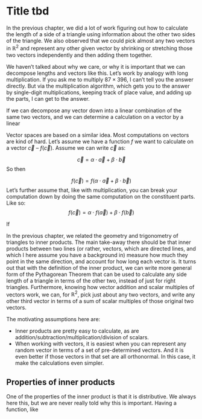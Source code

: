 # Title tbd

In the previous chapter, we did a lot of work figuring out how to calculate the length of a side of a triangle using information about the other two sides of the triangle.  We also observed that we could pick almost any two vectors in $\mathbb{R}^2$ and represent any other given vector by shrinking or stretching those two vectors independently and then adding them together.

We haven't talked about why we care, or why it is important that we can decompose lengths and vectors like this.  Let's work by analogy with long multiplication.  If you ask me to multiply $87 \times 396$, I can't tell you the answer directly.  But via the multiplication algorithm, which gets you to the answer by single-digit multiplications, keeping track of place value, and adding up the parts, I can get to the answer.

If we can decompose any vector down into a linear combination of the same two vectors, and we can determine a calculation on a vector by a linear 



Vector spaces are based on a similar idea.  Most computations on vectors are kind of hard.  Let's assume we have a function $f$ we want to calculate on a vector $\vec{c}$ -- $f(\vec{c})$.  Assume we can write $\vec{c}$ as:

$$\vec{c} = \alpha\cdot\vec{a} + \beta\cdot\vec{b}$$
So then

$$f(\vec{c}) = f(\alpha\cdot\vec{a} + \beta\cdot\vec{b})$$
Let's further assume that, like with multiplication, you can break your computation down by doing the same computation on the constituent parts.  Like so:
$$f(\vec{c}) = \alpha\cdot f(\vec{a}) + \beta\cdot f(\vec{b})$$

If 

In the previous chapter, we related the geometry and trigonometry of triangles to inner products.  The main take-away there should be that inner products between two lines (or rather, vectors, which are directed lines, and which I here assume you have a background in) measure how much they point in the same direction, and account for how long each vector is.  It turns out that with the definition of the inner product, we can write more general form of the Pythagorean Theorem that can be used to calculate any side length of a triangle in terms of the other two, instead of just for right triangles.  Furthermore, knowing how vector addition and scalar multiples of vectors work, we can, for $\mathbb{R}^2$, pick just about any two vectors, and write any other third vector in terms of a sum of scalar multiples of those original two vectors.

The motivating assumptions here are:

* Inner products are pretty easy to calculate, as are addition/subtraction/multiplication/division of scalars.
* When working with vectors, it is easiest when you can represent any random vector in terms of a set of pre-determined vectors.  And it is even better if those vectors in that set are all orthonormal.  In this case, it make the calculations even simpler.



## Properties of inner products

One of the properties of the inner product is that it is distributive.  We always here this, but we are never really told why this is important.  Having a function, like 



<!--

To review, we used geometry and trigonometry to calculate the length of a side of a triangle in terms of the other two sides and the angle between those other two sides.  This linked the Pythagorean Theorem to the Law of Cosines.  Next, we showed that the quantity known as the *inner product* was involved in these computations.  Further, we could express any vector in terms of two other vectors that were both scaled appropriately and then added together.  The scaling values we use can be calculated using just the inner product and basic arithmetic operations.

So, we've got a decent start on intuition about inner products in $\mathbb{R}^2$.  They tell us if lines point in the same, opposite, or perpendicular directions, based on if the inner product of two vectors is positive, zero, or negative respectively.  They can be used to create Pythagorean-like relations between lengths of sides of any triangle, not just right triangles.



As with most useful finds in life, you grope around blindly in the darkness for a long time, stumbling and swearing, messing up, giving up, coming back, and sometimes tripping over something useful. If what you trip over is really useful, you take it to the garage, clean and polish it, put it on display, and tell lies about how you followed a primrose path, stemming from your genius, to its discovery, making people in awe of you.

We're going to follow that a bit.  It will have some convenient lies that will have enough grains of truth in it to be helpful.  I don't pretend to know the history of how linear algebra came into its present form, but I have made a satisfying hero's origin story narrative that has helped me keep important notions straight.  I'll tell that lie here.


## Starting with what we know

The approach I'll take here is to start with $\mathbb{R}^2$, and work up to more general abstractions.  We'll start with the most commonly understood stuff, and then start to wiggle stuff around to see what happens and how we can use it.  We will rely on things we know intuitively about Euclidian space, like being able to construct perpendicular and parallel lines, measure lengths and angles, and the like.  Then we will start to erase and replace things with more abstract concepts, until we get to a level of some abstract generality.  With this established, we will hop over to the vector space of quantum states, and we'll be able to pull over the general abstractions, as some of the concrete intuitions don't work in quantum vector spaces.


### Scenario 1: Orthonormal vectors

```{r, echo=FALSE, out.width="75%", out.height="75%", fig.align="center", fig.cap="How most of us understand vector decomposition"}
# From https://www.examfear.com/notes/Class-11/Physics/Motion-In-A-Plane/769/Unit-Vectors.htm :
# From: http://www.nabla.hr/CO-VectCoordSys1.htm
knitr::include_graphics('images/orthonormal-decomposition.png')
```

This is picking vectors so that you have effectively the Cartesian coordinate plane that you are used to -- $v1$ and $v2$ act like the x- and y-axis of your high school years.

To recap the highlights:

- You are given two vectors that are perpendicular to each other (*ortho-*), $\vec{v1}$ and $\vec{v2}$, and are of unit length(*-normal*).
- You are given the vector $\vec{r}$
- You figure out the way to write $\vec{r}$ in terms of $\vec{v1}$ and $\vec{v2}$ by dropping perpendiculars to the lines determined by $\vec{v1}$ and $\vec{v2}$, and then figuring out the ratio of the length of those intersections to the origin to the length of the individual unit vectors.  We call those lengths $a1$ and $a2$ respectively.
- You can then write $\vec{r}$ as follows:

$$\vec{r} = a1 \cdot \vec{v1} + a2 \cdot \vec{v2}$$ 

The big idea here is that, because we can draw perpendiculars and measure lengths (which we are allowed to do because we can do all of the good things the geometry we learned allows us to do), it's easy to compute the scalars $a1$ and $a2$.

I contend that it is pretty self-evident here that the following two statements are true:

- You can figure out the scalars (also known as *components*) for $a1$ and $a2$ for *any* vector $\vec{r}$, no matter the size or direction.  You can do this with geometric tools (marking of unit lengths, dropping perpendiculars or drawing parallels -- anything you can do with a compass and straight-edge).
- If you have $\vec{r}$ in hand, the values you compute for $a1$ and $a2$ are unique -- you can't use some other way of constructing parallels and measuring lengths, and legitimately come up with different numbers.

This seems like a boring observation, but, as I've said before, this will be important.



### Scenario 2: Getting a little more artsy: any two linearly independent vectors

```{r, echo=FALSE, out.width="75%", out.height="75%", fig.align="center", fig.cap="Scalars decomposition using general vectors."}
knitr::include_graphics('images/parallelogram-decomposition.png')
```

You might find yourself in a situation where you have two reference vectors that are not perpendicular to each other, and not of unit lenghts.  That is the situation above.  It is not neat and familiar like the first orthonormal case.  But it will work.  Any vector $\vec{r}$ can be written by stretching or shrinking both $\vec{v1}$ and $\vec{v2}$ by just the right amounts so that you can add them, parallelogram-wise, to get to the same spot as $\vec{r}$.

The one caveat is that in this case, instead of dropping perpendiculars to lines, we constructed lines parallel to each of the different vectors through the end of $\vec{r}$.  We could have constructed parallels in the orthonormal case as well, and gotten the same results.  The interesting thing to keep in your back pocket is, if you ever end up studying tensors, these alternate ways of finding the *components* of the vectors are both used, depending on if you want what tensors refer to as *contravariant* or the *covariant* components.  It's not exacly like we show here, but very, very close in spirit.  So it's nice to have an example.  See: http://www.danfleisch.com/sgvt/ .


### Important observations

We should have a pretty good intuition that the amount we have to stretch vectors to have it represent $\vec{r}$ are going to totally depend on which vectors $\vec{v1}$ and $\vec{v2}$ you use as your reference set.  To be clear, for $\mathbb{R}^2$, the two independent vectors you choose to represent any other arbitrary vector $\vec{r}$ is called the *basis*.

We are able to use our intuition on $\mathbb{R}^2$ because we understand how geometry works.  We know how to draw perpendiculars and parallels, and measure distances.  When we got to more abstract spaces, or when we use complex numbers as a scalar field, we will have to leave our intuition behind, as we won't really have perpendicular and parallel lines to deal with.  We will have to replace "perpendicular" with "orthogonal", which we will be able to determine by having the inner product being 0.

The scaling factors $a1$ and $a2$ are called the *components*, to repeat myself.  Components are important because they are the numbers that actually get thrown around, showing up as the entries in any matrix and vector representation once a basis is chosen.

Note that the vector $\vec{r}$ is it's own, eternal, platonic thing.  It exists no matter what two basis vectors you choose to decompose it in.

Every vector can be decomposed into a set of basis vectors and appropriate scalar factors.  We pretty much have to decompose an arbitrary vector into it's basis representation to do any meaningful computations on the vector.



## Inner products

Inner products, in their most general form, don't seem to lend themselves to a good intuition.  Parts of inner products have useful interpretations, in certain circumstances, but it will be helpful to build up to that.

So let's start with a place where the inner product shows up naturally -- The Law of Cosines:

$$(\text{Law of Cosines}) \ \ \  c^2 = a^2 + b^2 - 2 a b \ cos(C)$$

```{r, echo=FALSE, out.width="50%", out.height="50%", fig.align="center", fig.cap="Law of Cosines"}
knitr::include_graphics('images/law-of-cosines.png')
```

Before we get to formal definitions, we will take for given the fact that the inner product in Euclidian space is defined as:
$$<\vec{x},\vec{y}> = |\vec{x}| \cdot |\vec{y}| \cdot \cos(\theta)$$
That is, the inner product between two vectors (lengths, in this case), is the product of the lengths of the two vectors multiplied by the cosine of the angle between the vectors/lines.

We will take for granted that we can write the vector lengths with just plain Roman letters.

You can think of the law of cosines as a generalized Pythagorean theorem.  You can figure out the length of a third side $c$ if you know the other two sides of the triange $a$ and $b$, but *adjusting for how much in the same direction $a$ and $b$ are.*

Let's imagine some limiting cases.  Consider $a$ and $b$ as fixed lengths.  As angle $C$ widens to be close to 180 degrees, the triangle height shrinks to 0, and $c$ becomes equal to $a + b$.  The limit in the law of cosines agrees with this -- as $C \rightarrow 180$, then $cos(C) \rightarrow -1$, and so the law of cosines becomes:

$$c^2 = a^2 + b^2 - 2 a b (-1) = a^2 + b^2 + 2 a b = (a + b)^2$$
or, $c = a + b$.

At the other extreme, as $C$ shrinks to 0, the triangle again collapses, and $a$ and $b$ are again in the same line, but but this time $c$ approaches the *difference* of $a$ and $b$.


$$c^2 = a^2 + b^2 - 2 a b (1) = a^2 + b^2 - 2 a b = (a - b)^2$$
or $c = a - b$, or $b - a$, whichever doesn't give you a negative number.

In between, at some point, $C$ becomes a right angle.  In that case, $cos(C) = 0$, and the entire last term goes to 0.  Then we are just left with the formula fom the Pythagorean Theorem.

One way to think about this is that the last term in the law of cosines is an adjustment factor for *how collinear $a$ and $b$ are.*  When $C = 180$, $a$ and $b$ are in opposite directions, and the Pythagorean theorem underestimates how long $C$ is, and we have to add that factor to the computation to get the right length.  At the extreme of $C = 0$, the Pythagorean theorem *overestimates* $c$, so we have to subtract some to get the right amount.

In between, when the lines are perpendicular, no adjustment to the Pythagorean theorem calculation is needed.

So, when the angle is small, the lines point pretty much in the same direction, and the inner product is more positive.  At the other end, when the angle is wide, the lines are pointing away from each other, and the inner product is more negative.

So you can get the idea that the inner product measures some notion of two lines pointing in the same, opposite, or perpendicular direction, based on the size of the inner product value.

As an aside, there's some cool analogs between $cos$ and $sin$.  You may recall that:

$$\vec{x} \cdot \vec{y} = |\vec{x}| \cdot |\vec{y}| \cdot \cos(\theta)$$
and 
$$|\vec{x} \times \vec{y}| = |\vec{x}| \cdot |\vec{y}| \cdot \sin(\theta)$$
There is a bit of a parallel going on here.

cos | sin |
------------------------------ | ------------------------------ |
Gives a sense of how collinear two lines are | Gives a sense of how much planar area (the paralleleogram they define) the lines subtend |




I will start with the admission: I don't know what, in general, a good interpretation is of the inner product in general.  What I do have are good interpretations for the inner products when one or both of the vectors in the inner product is of unit length, and also when one or both of those vectors are orthogonal to each other.  Let's start by talking about why we care.

We've already pointed out that it is easier to deal with a vector in the vector space if we can reduce it to the sum of scalar combinations of a fixed set of vectors that we always use (like a fixed set of rulers in different directions).  In $\mathbb{R}^2$, we've shown how you can start with your basis set of vectors and use a compass and straight edge to help you figure out what scalars you should use on those basis vectors to represent the original vector.

But what happens if, say, the dimension of your space gets bigger than 3?  I have no idea how to use a compass and straight edge if it's not on a piece of paper.  What I really want is an easy process to get the scalars for my vectors in any dimension, and not have to use the compass and straight-edge.  What we need is some sort of function that can take in two vectors, like a vector you want to decompose, and one of the basis vectors you want to focus on, and spit out the scalar that you will need to multiply the basis vector by when you are trying to represent the vector you want to decompose.

Enter the inner product function.  This function, should you have one, will give you these scalar coefficients *provided that the basis set you have is made up of mutually perpendicular vectors and they all have unit length (i.e., orthonormal)*.  If your basis vectors don't meet this criteria, it won't work out of the box, but there is stuff we can do to still make the inner product ultimately get you what you want.  We'll address that later.

The function for an inner product is typically written as: $\sqrt{<\cdot,\cdot>}$

Here's how an inner product function is defined on a vector space.  Do not study this too hard just yet.  It's enough to know it has some weird stuff going on right now that looks like it doesn't really have much to do with what we want to use it for.

```{r, echo=FALSE, out.width="100%", out.height="100%", fig.align="center", fig.cap="Like with Medusa, don't look directly at this, at least not yet."}
knitr::include_graphics('images/inner-product-definition-wikipedia.png')
```

Let's talk a little bit about what some of the definition is there to do.

First, in geometry, we know that vectors have lengths.  Inner products somehow have to account for dealing with lengths.  The way this is addressed is by making functions that qualify as inner products have the property that, for any vector, $\sqrt{<\vec{x},\vec{x}>}$ maps to the length of your vector.  Really, once all of the other conditions of the inner product are fufilled, this actually *defines* what is meant by length of vectors in your space.

Second, the inner product is used to tell us when vectors are orthogonal (in $\mathbb{R}^n$, this means that vectors are geometrically perpendicular).  Vectors that are orthogonal have their inner product being 0.  That is, if $\vec{x}$ and $\vec{y}$  are orthogonal, then $<\vec{x},\vec{y}> = 0$.

To look ahead -- once you have a orthonormal set of vectors $\{\vec{x}_{1},\vec{x}_{2}, ..., \vec{x}_{n}\}$, you will be able to write any vector $\vec{x}$ as

$$\vec{x} = <\vec{x}, \vec{x}_{1}> \vec{x}_{1} $$
-->

